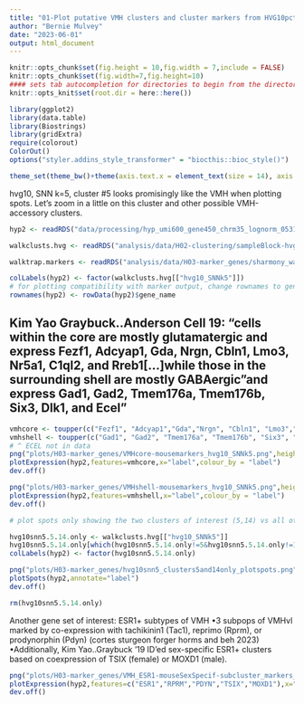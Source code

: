 ```yaml
---
title: "01-Plot putative VMH clusters and cluster markers from HVG10pctile-SNNk5"
author: "Bernie Mulvey"
date: "2023-06-01"
output: html_document
---
```


```r
knitr::opts_chunk$set(fig.height = 10,fig.width = 7,include = FALSE)
knitr::opts_chunk$set(fig.width=7,fig.height=10)
#### sets tab autocompletion for directories to begin from the directory containing the .Rproj session, instead of the script's directory if different
knitr::opts_knit$set(root.dir = here::here())

library(ggplot2)
library(data.table)
library(Biostrings)
library(gridExtra)
require(colorout)
ColorOut()
options("styler.addins_style_transformer" = "biocthis::bioc_style()")

theme_set(theme_bw()+theme(axis.text.x = element_text(size = 14), axis.title.x = element_text(size = 16), axis.text.y = element_text(size = 14), axis.title.y = element_text(size =16), plot.title = element_text(size = 20,hjust=0.5), strip.text = element_text(size=18), legend.text = element_text(size=10), legend.title = element_text(size=11,hjust=0.5)))
```

hvg10, SNN k=5, cluster #5 looks promisingly like the VMH when plotting spots. Let's zoom in a little on this cluster and other possible VMH-accessory clusters.

```r
hyp2 <- readRDS("data/processing/hyp_umi600_gene450_chrm35_lognorm_053123.RDS")

walkclusts.hvg <- readRDS("analysis/data/H02-clustering/sampleBlock-hvg10-20_harmonyBrnumBlock-walktrap-SNNk5-10-15.RDS")

walktrap.markers <- readRDS("analysis/data/H03-marker_genes/sharmony_walktrapk5-15_markergenes.RDS")

colLabels(hyp2) <- factor(walkclusts.hvg[["hvg10_SNNk5"]])
# for plotting compatibility with marker output, change rownames to gene symbols
rownames(hyp2) <- rowData(hyp2)$gene_name
```

## Kim Yao Graybuck..Anderson Cell 19: "cells within the core are mostly glutamatergic and express Fezf1, Adcyap1, Gda, Nrgn, Cbln1, Lmo3, Nr5a1, C1ql2, and Rreb1[...]while those in the surrounding shell are mostly GABAergic "and express Gad1, Gad2, Tmem176a, Tmem176b, Six3, Dlk1, and Ecel"

```r
vmhcore <- toupper(c("Fezf1", "Adcyap1","Gda","Nrgn", "Cbln1", "Lmo3","Nr5a1","C1ql2"))
vmhshell <- toupper(c("Gad1", "Gad2", "Tmem176a", "Tmem176b", "Six3", "Dlk1"))
# ^ ECEL not in data
png("plots/H03-marker_genes/VMHcore-mousemarkers_hvg10_SNNk5.png",height=1500,width=2000)
plotExpression(hyp2,features=vmhcore,x="label",colour_by = "label")
dev.off()

png("plots/H03-marker_genes/VMHshell-mousemarkers_hvg10_SNNk5.png",height=1500,width=2000)
plotExpression(hyp2,features=vmhshell,x="label",colour_by = "label")
dev.off()

# plot spots only showing the two clusters of interest (5,14) vs all other

hvg10snn5.5.14.only <- walkclusts.hvg[["hvg10_SNNk5"]]
hvg10snn5.5.14.only[which(hvg10snn5.5.14.only!=5&hvg10snn5.5.14.only!=14)] <- 0 
colLabels(hyp2) <- factor(hvg10snn5.5.14.only)

png("plots/H03-marker_genes/hvg10snn5_clusters5and14only_plotspots.png")
plotSpots(hyp2,annotate="label")
dev.off()

rm(hvg10snn5.5.14.only)
```

Another gene set of interest: ESR1+ subtypes of VMH
•3 subpops of VMHvl marked by co-expression with tachikinin1 (Tac1), reprimo (Rprm), or prodynorphin (Pdyn) (cortes sturgeon forger horms and beh 2023)
•Additionally, Kim Yao..Graybuck '19 ID'ed sex-specific ESR1+ clusters based on coexpression of TSIX (female) or MOXD1 (male).
```r
png("plots/H03-marker_genes/VMH_ESR1-mouseSexSpecif-subcluster_markers_hvg10_SNNk5.png",height=750,width=800)
plotExpression(hyp2,features=c("ESR1","RPRM","PDYN","TSIX","MOXD1"),x="label",colour_by = "label")
dev.off()






```
